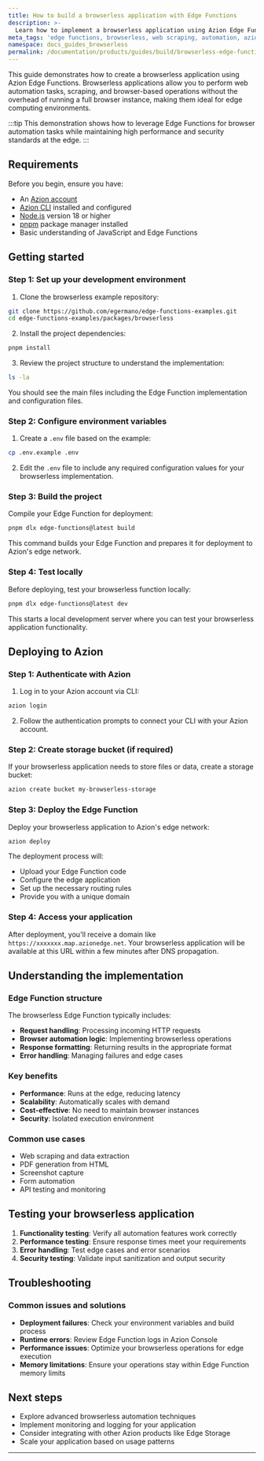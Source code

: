 ```yaml
---
title: How to build a browserless application with Edge Functions
description: >-
  Learn how to implement a browserless application using Azion Edge Functions to create efficient, secure, and scalable web solutions at the edge.
meta_tags: 'edge functions, browserless, web scraping, automation, azion'
namespace: docs_guides_browserless
permalink: /documentation/products/guides/build/browserless-edge-functions/
---
```



This guide demonstrates how to create a browserless application using Azion Edge Functions. Browserless applications allow you to perform web automation tasks, scraping, and browser-based operations without the overhead of running a full browser instance, making them ideal for edge computing environments.

:::tip
This demonstration shows how to leverage Edge Functions for browser automation tasks while maintaining high performance and security standards at the edge.
:::

## Requirements

Before you begin, ensure you have:

- An [Azion account](https://manager.azion.com/signup/)
- [Azion CLI](https://www.azion.com/en/documentation/products/azion-cli/) installed and configured
- [Node.js](https://nodejs.org/) version 18 or higher
- [pnpm](https://pnpm.io/) package manager installed
- Basic understanding of JavaScript and Edge Functions

## Getting started

### Step 1: Set up your development environment

1. Clone the browserless example repository:

```bash
git clone https://github.com/egermano/edge-functions-examples.git
cd edge-functions-examples/packages/browserless
```

2. Install the project dependencies:

```bash
pnpm install
```

3. Review the project structure to understand the implementation:

```bash
ls -la
```

You should see the main files including the Edge Function implementation and configuration files.

### Step 2: Configure environment variables

1. Create a `.env` file based on the example:

```bash
cp .env.example .env
```

2. Edit the `.env` file to include any required configuration values for your browserless implementation.

### Step 3: Build the project

Compile your Edge Function for deployment:

```bash
pnpm dlx edge-functions@latest build
```

This command builds your Edge Function and prepares it for deployment to Azion's edge network.

### Step 4: Test locally

Before deploying, test your browserless function locally:

```bash
pnpm dlx edge-functions@latest dev
```

This starts a local development server where you can test your browserless application functionality.

## Deploying to Azion

### Step 1: Authenticate with Azion

1. Log in to your Azion account via CLI:

```bash
azion login
```

2. Follow the authentication prompts to connect your CLI with your Azion account.

### Step 2: Create storage bucket (if required)

If your browserless application needs to store files or data, create a storage bucket:

```bash
azion create bucket my-browserless-storage
```

### Step 3: Deploy the Edge Function

Deploy your browserless application to Azion's edge network:

```bash
azion deploy
```

The deployment process will:
- Upload your Edge Function code
- Configure the edge application
- Set up the necessary routing rules
- Provide you with a unique domain

### Step 4: Access your application

After deployment, you'll receive a domain like `https://xxxxxxx.map.azionedge.net`. Your browserless application will be available at this URL within a few minutes after DNS propagation.

## Understanding the implementation

### Edge Function structure

The browserless Edge Function typically includes:

- **Request handling**: Processing incoming HTTP requests
- **Browser automation logic**: Implementing browserless operations
- **Response formatting**: Returning results in the appropriate format
- **Error handling**: Managing failures and edge cases

### Key benefits

- **Performance**: Runs at the edge, reducing latency
- **Scalability**: Automatically scales with demand
- **Cost-effective**: No need to maintain browser instances
- **Security**: Isolated execution environment

### Common use cases

- Web scraping and data extraction
- PDF generation from HTML
- Screenshot capture
- Form automation
- API testing and monitoring

## Testing your browserless application

1. **Functionality testing**: Verify all automation features work correctly
2. **Performance testing**: Ensure response times meet your requirements
3. **Error handling**: Test edge cases and error scenarios
4. **Security testing**: Validate input sanitization and output security

## Troubleshooting

### Common issues and solutions

- **Deployment failures**: Check your environment variables and build process
- **Runtime errors**: Review Edge Function logs in Azion Console
- **Performance issues**: Optimize your browserless operations for edge execution
- **Memory limitations**: Ensure your operations stay within Edge Function memory limits

## Next steps

- Explore advanced browserless automation techniques
- Implement monitoring and logging for your application
- Consider integrating with other Azion products like Edge Storage
- Scale your application based on usage patterns

---

<LinkButton link="/documentation/products/build/edge-application/edge-functions/" text="Learn more about Edge Functions" />
<LinkButton link="/documentation/products/guides/build/build-an-application/" text="Build an application" />
